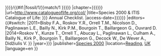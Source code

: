 <noinclude>{{tfd|已過時，有其他更好替代品。}}</noinclude>
<includeonly>{{cite book 
| chapter-url = {{{url|{{#switch:{{{year}}}<!-- 
-->|2014=http://www.catalogueoflife.org/annual-checklist/2014/details/species/id/{{{id|}}}<!-- 
-->|http://www.catalogueoflife.org/col/search/all/key/{{{taxon|{{{title|{{{titel|}}}}}}}}}/{{#if:{{{extinct|}}}|fossil/1/}}match/1<!-- 
-->}}}}}
|chapter={{{taxon|{{{title|{{{titel|}}}}}}}}}
|url=http://www.catalogueoflife.org/col/
|title=Species 2000 & ITIS Catalogue of Life: {{{year|{{{datum|2020 }}} }}} Annual Checklist.
|access-date={{{accessdate|{{{access-date|{{{hämtdatum|2020-05-21}}}}}}}}}
|editors={{#switch:{{{year}}}<!--  
-->|2011=Bisby F.A., Roskov Y.R., Orrell T.M., Nicolson D., Paglinawan L.E., Bailly N., Kirk P.M., Bourgoin T., Baillargeon G., Ouvrard D.<!-- 
-->|2014=Roskov Y., Kunze T., Orrell T., Abucay L., Paglinawan L., Culham A., Bailly N., Kirk P., Bourgoin T., Baillargeon G., Decock W., De Wever A., Didžiulis V.<!-- 
-->}}
|year={{{year|{{{datum|2020}}}}}}
|publisher=[[Species 2000]]
|location=[[雷丁|Reading]], [[UK]]
|language=en
}}</includeonly><noinclude>
{{Documentation}}
</noinclude>
